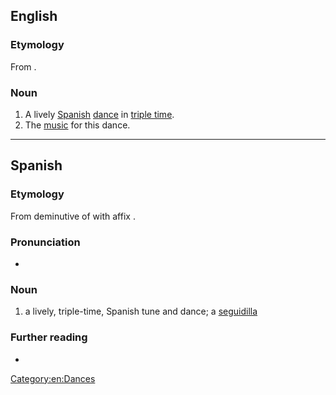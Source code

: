 ==English==

===Etymology===
From {{bor|en|es|seguidilla}}.

===Noun===
{{en-noun}}

# A lively [[Spanish]] [[dance]] in [[triple time]].
# The [[music]] for this dance.

[[Category:en:Dances]]

----

==Spanish==

===Etymology===
From deminutive of {{l|es|seguida|gloss=sequence}} with affix {{l|es|-illa}}.

===Pronunciation===
* {{es-IPA}}

===Noun===
{{es-noun|f}}

# a lively, triple-time, Spanish tune and dance; a [[#English|seguidilla]]

===Further reading===
* {{R:DRAE 2001}}

{{C|es|Dances}}